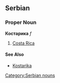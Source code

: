 ==Serbian==
===Proper Noun===
'''Костарика''' ''f''
#[[Costa Rica]]
====See Also====
*[[Kostarika]]
[[Category:Serbian nouns]]